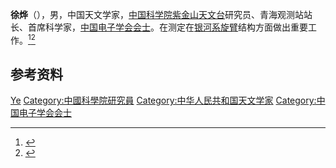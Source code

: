 '''徐烨'''（{{bd|1962年|}}），男，中国天文学家，[[中国科学院紫金山天文台|中国科学院紫金山天文台]]研究员、青海观测站站长、首席科学家，[[中国电子学会会士|中国电子学会会士]]。在测定在[[银河系|银河系]][[旋臂|旋臂]]结构方面做出重要工作。<ref>{{Cite web|title=徐烨|url=http://www.pmo.cas.cn/sourcedb_pmo_cas/cn/expert/200907/t20090724_2243534.html|accessdate=2021-01-05|work=中国科学院紫金山天文台|archive-date=2022-06-16|archive-url=https://web.archive.org/web/20220616190321/http://www.pmo.cas.cn/sourcedb_pmo_cas/cn/expert/200907/t20090724_2243534.html}}</ref><ref>{{Cite web|title=星空与梦想|url=http://www.js.xinhuanet.com/jsstatics/fangtan/siji/003/xk.html|accessdate=2021-01-05|work=新华网|archive-date=2021-11-17|archive-url=https://web.archive.org/web/20211117125857/http://www.js.xinhuanet.com/jsstatics/fangtan/siji/003/xk.html}}</ref>

== 参考资料 ==
{{reflist}}

{{中国人物小作品}}
{{中国电子学会会士}}

{{Authority control}}
{{DEFAULTSORT:Xu徐}}
[[Category:徐姓|Ye]]
[[Category:中國科學院研究員|Category:中國科學院研究員]]
[[Category:中华人民共和国天文学家|Category:中华人民共和国天文学家]]
[[Category:中国电子学会会士|Category:中国电子学会会士]]